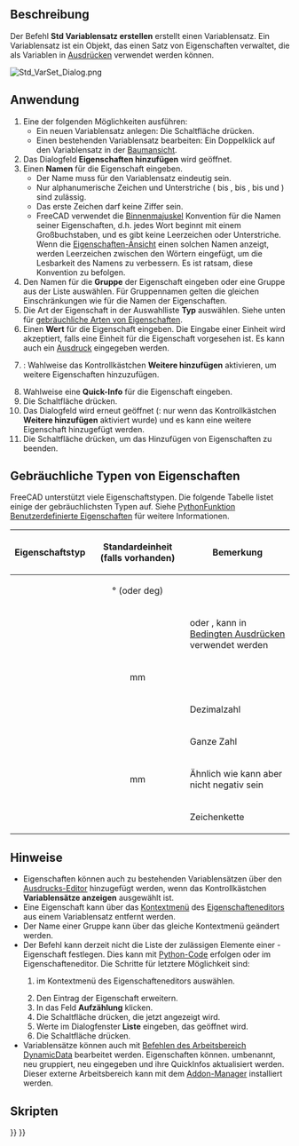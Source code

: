 <languages/>

{{Docnav/de
|[[Std_LinkImportAll/de|AlleVerknüpfungenImportieren]]
|[[Std_Expressions/de|Ausdrücke]]
|[[Std_Base/de|Std Basis]]
|IconL=Std_LinkImportAll.svg
|IconR=
|IconC=Freecad.svg
}}

{{GuiCommand/de
|Name=Std VarSet
|Name/de=Std Variablensatz erstellen
|Workbenches=Alle
|Version=1.0
|SeeAlso=[[Spreadsheet_Workbench/de|Spreadsheet]], [[DynamicData_Workbench/de|DynamicData]]
}}

<span id="Description"></span>
==Beschreibung==

Der Befehl '''Std Variablensatz erstellen''' erstellt einen Variablensatz. Ein Variablensatz ist ein Objekt, das einen Satz von Eigenschaften verwaltet, die als Variablen in [[Expressions/de|Ausdrücken]] verwendet werden können.

[[Image:Std_VarSet_Dialog.png]]
{{Caption|Das Dialogfeld Eigenschaft hinzufügen}}

<span id="Usage"></span>
==Anwendung==

# Eine der folgenden Möglichkeiten ausführen:
#* Ein neuen Variablensatz anlegen: Die Schaltfläche {{Button|[[Image:Std_VarSet.svg|16px]] [[Std_VarSet/de|Variablensatz]]}} drücken.
#* Einen bestehenden Variablensatz bearbeiten: Ein Doppelklick auf den Variablensatz in der [[Tree_View/de|Baumansicht]].
# Das Dialogfeld '''Eigenschaften hinzufügen''' wird geöffnet.
# Einen '''Namen''' für die Eigenschaft eingeben.
#* Der Name muss für den Variablensatz eindeutig sein.
#* Nur alphanumerische Zeichen und Unterstriche ({{incode|A}} bis {{incode|Z}}, {{incode|a}} bis {{incode|z}}, {{incode|0}} bis {{incode|9}} und {{incode|_}}) sind zulässig.
#*Das erste Zeichen darf keine Ziffer sein.
#* FreeCAD verwendet die [https://de.wikipedia.org/wiki/Binnenmajuskel Binnenmajuskel] Konvention für die Namen seiner Eigenschaften, d.h. jedes Wort beginnt mit einem Großbuchstaben, und es gibt keine Leerzeichen oder Unterstriche. Wenn die [[Property_View/de|Eigenschaften-Ansicht]] einen solchen Namen anzeigt, werden Leerzeichen zwischen den Wörtern eingefügt, um die Lesbarkeit des Namens zu verbessern. Es ist ratsam, diese Konvention zu befolgen.
# Den Namen für die '''Gruppe''' der Eigenschaft eingeben oder eine Gruppe aus der Liste auswählen. Für Gruppennamen gelten die gleichen Einschränkungen wie für die Namen der Eigenschaften.
# Die Art der Eigenschaft in der Auswahlliste '''Typ''' auswählen. Siehe unten für [[#Gebräuchliche Typen von Eigenschaften|gebräuchliche Arten von Eigenschaften]].
# Einen '''Wert''' für die Eigenschaft eingeben. Die Eingabe einer Einheit wird akzeptiert, falls eine Einheit für die Eigenschaft vorgesehen ist. Es kann auch ein [[Expressions/de|Ausdruck]] eingegeben werden.
# {{VersionMinus/de|1.0}}: Wahlweise das Kontrollkästchen '''Weitere hinzufügen''' aktivieren, um weitere Eigenschaften hinzuzufügen.
# Wahlweise eine '''Quick-Info''' für die Eigenschaft eingeben.
# Die Schaltfläche {{Button|OK}} drücken.
# Das Dialogfeld wird erneut geöffnet ({{VersionMinus/de|1.0}}: nur wenn das Kontrollkästchen '''Weitere hinzufügen''' aktiviert wurde) und es kann eine weitere Eigenschaft hinzugefügt werden.
# Die Schaltfläche {{Button|Abbrechen}} drücken, um das Hinzufügen von Eigenschaften zu beenden.

<span id="Common_property_types"></span>
== Gebräuchliche Typen von Eigenschaften ==

FreeCAD unterstützt viele Eigenschaftstypen. Die folgende Tabelle listet einige der gebräuchlichsten Typen auf. Siehe [[FeaturePython_Custom_Properties/de|PythonFunktion Benutzerdefinierte Eigenschaften]] für weitere Informationen.

{| class="wikitable"
|-
! Eigenschaftstyp !! Standardeinheit (falls vorhanden) !! Bemerkung
|-
| {{Incode|App::PropertyAngle}} || style="text-align:center;" | ° (oder deg) ||
|-
| {{Incode|App::PropertyBool}} ||  || {{TRUE}} oder {{FALSE}}, kann in [[Expressions/de#Conditional_expressions|Bedingten Ausdrücken]] verwendet werden
|-
| {{Incode|App::PropertyDistance}} || style="text-align:center;" | mm ||
|-
| {{Incode|App::PropertyFloat}} ||  || Dezimalzahl
|-
| {{Incode|App::PropertyInteger}} ||  || Ganze Zahl
|-
| {{Incode|App::PropertyLength}} || style="text-align:center;" | mm || Ähnlich wie {{Incode|App::PropertyDistance}} kann aber nicht negativ sein
|-
| {{Incode|App::PropertyString}} ||  || Zeichenkette
|}

<span id="Notes"></span>
==Hinweise==

<div class="mw-translate-fuzzy">
* Eigenschaften können auch zu bestehenden Variablensätzen über den [[Expressions/de|Ausdrucks-Editor]] hinzugefügt werden, wenn das Kontrollkästchen '''Variablensätze anzeigen''' ausgewählt ist.
* Eine Eigenschaft kann über das [[Property_editor/de#Kontextmenü|Kontextmenü]] des [[Property_editor/de#Kontextmenü|Eigenschafteneditors]] aus einem Variablensatz entfernt werden.
* Der Name einer Gruppe kann über das gleiche Kontextmenü geändert werden.
* Der Befehl kann derzeit nicht die Liste der zulässigen Elemente einer {{Incode|App::PropertyEnumeration}}-Eigenschaft festlegen. Dies kann mit [[FeaturePython_Custom_Properties/de#App::PropertyEnumeration|Python-Code]] erfolgen oder im Eigenschafteneditor. Die Schritte für letztere Möglichkeit sind:
*# {{MenuCommand|Ausgeblendete anzeigen}} im Kontextmenü des Eigenschafteneditors auswählen.
*# Den Eintrag der Eigenschaft erweitern.
*# In das Feld '''Aufzählung''' klicken.
*# Die Schaltfläche {{Button|...}} drücken, die jetzt angezeigt wird.
*# Werte im Dialogfenster '''Liste''' eingeben, das geöffnet wird.
*# Die Schaltfläche {{Button|OK}} drücken.
* Variablensätze können auch mit [https://github.com/mwganson/DynamicData/blob/master/README.md Befehlen des Arbeitsbereich DynamicData] bearbeitet werden. Eigenschaften können. umbenannt, neu gruppiert, neu eingegeben und ihre QuickInfos aktualisiert werden. Dieser externe Arbeitsbereich kann mit dem [[Std_AddonMgr/de|Addon-Manager]] installiert werden.
</div>

<span id="Scripting"></span>
== Skripten ==

{{Code|code=
import FreeCAD as App

doc = App.ActiveDocument

var_set = doc.addObject("App::VarSet", "VarSetName")
var_set.addProperty("App::PropertyInteger", "MyNumber")  # Property is added to the Base group.
var_set.MyNumber = 123
var_set.addProperty("App::PropertyString", "MyText", group="SomeGroup", doc="Some tooltip information")
var_set.MyText = "Abc"

doc.recompute()
}}


{{Docnav/de
|[[Std_LinkImportAll/de|AlleVerknüpfungenImportieren]]
|[[Std_Expressions/de|Ausdrücke]]
|[[Std_Base/de|Std Basis]]
|IconL=Std_LinkImportAll.svg
|IconR=
|IconC=Freecad.svg
}}

{{Std_Base_navi{{#translation:}}}}
{{Userdocnavi{{#translation:}}}}